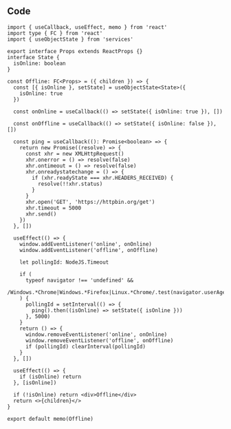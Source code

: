## Code

```tsx title="containers/Layout/index.tsx"
import { useCallback, useEffect, memo } from 'react'
import type { FC } from 'react'
import { useObjectState } from 'services'

export interface Props extends ReactProps {}
interface State {
  isOnline: boolean
}

const Offline: FC<Props> = ({ children }) => {
  const [{ isOnline }, setState] = useObjectState<State>({
    isOnline: true
  })

  const onOnline = useCallback(() => setState({ isOnline: true }), [])

  const onOffline = useCallback(() => setState({ isOnline: false }), [])

  const ping = useCallback((): Promise<boolean> => {
    return new Promise((resolve) => {
      const xhr = new XMLHttpRequest()
      xhr.onerror = () => resolve(false)
      xhr.ontimeout = () => resolve(false)
      xhr.onreadystatechange = () => {
        if (xhr.readyState === xhr.HEADERS_RECEIVED) {
          resolve(!!xhr.status)
        }
      }
      xhr.open('GET', 'https://httpbin.org/get')
      xhr.timeout = 5000
      xhr.send()
    })
  }, [])

  useEffect(() => {
    window.addEventListener('online', onOnline)
    window.addEventListener('offline', onOffline)

    let pollingId: NodeJS.Timeout

    if (
      typeof navigator !== 'undefined' &&
      /Windows.*Chrome|Windows.*Firefox|Linux.*Chrome/.test(navigator.userAgent)
    ) {
      pollingId = setInterval(() => {
        ping().then((isOnline) => setState({ isOnline }))
      }, 5000)
    }
    return () => {
      window.removeEventListener('online', onOnline)
      window.removeEventListener('offline', onOffline)
      if (pollingId) clearInterval(pollingId)
    }
  }, [])

  useEffect(() => {
    if (isOnline) return
  }, [isOnline])

  if (!isOnline) return <div>Offline</div>
  return <>{children}</>
}

export default memo(Offline)
```
